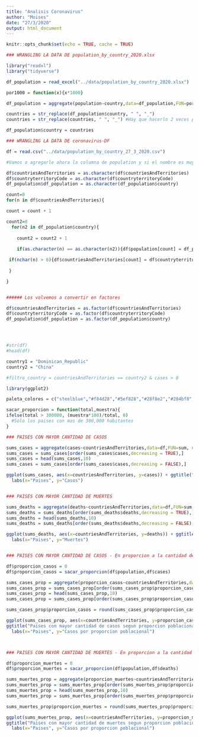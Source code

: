 ```yaml
---
title: "Analisis Coronavirus"
author: "Moises"
date: "27/3/2020"
output: html_document
---
```


```r
knitr::opts_chunk$set(echo = TRUE, cache = TRUE)
```


```r

### WRANGLING LA DATA DE population_by_country_2020.xlsx

library("readxl")
library("tidyverse")

df_population = read_excel("../data/population_by_country_2020.xlsx") 

por1000 = function(x){x*1000}

df_population = aggregate(population~country,data=df_population,FUN=por1000) 

countries = str_replace(df_population$country, " ", "_")
countries = str_replace(countries, " ", "_") #Hay que hacerlo 2 veces por los paises que tienen mas de una palabra

df_population$country = countries


```


```r

### WRANGLING LA DATA DE coronavirus-DF

df = read.csv("../data/population_by_country_27_3_2020.csv") 

#Vamos a agregarle ahora la columna de population y si el nombre es muy largo se lo vamos a cambiar

df$countriesAndTerritories = as.character(df$countriesAndTerritories)
df$countryterritoryCode = as.character(df$countryterritoryCode)
df_population$df_population = as.character(df_population$country)

count=0
for(n in df$countriesAndTerritories){

count = count + 1

count2=0
  for(n2 in df_population$country){
  
    count2 = count2 + 1
    
    if(as.character(n) == as.character(n2)){df$population[count] = df_population$population[count2] }

 if(nchar(n) > 8){df$countriesAndTerritories[count] = df$countryterritoryCode[count] }
    
 }

}


###### Los volvemos a convertir en factores

df$countriesAndTerritories = as.factor(df$countriesAndTerritories)
df$countryterritoryCode = as.factor(df$countryterritoryCode)
df_population$df_population = as.factor(df_population$country)





```




```r

#str(df)
#head(df)

country1 = "Dominican_Republic"
country2 = "China"

#filtro_country = countriesAndTerritories == country2 & cases > 0

library(ggplot2)

paleta_colores = c("steelblue","#f84d28","#5ef828","#28f8e2","#284bf8","#e528f8","#f82851","#eff828","#673197","#b66363")

sacar_proporcion = function(total,muestra){
ifelse(total > 300000, (muestra*100)/total, 0)
  #Solo los paises con mas de 300,000 habitantes
}

### PAISES CON MAYOR CANTIDAD DE CASOS

sums_cases = aggregate(cases~countriesAndTerritories,data=df,FUN=sum, na.rm=TRUE) 
sums_cases = sums_cases[order(sums_cases$cases,decreasing = TRUE),] 
sums_cases = head(sums_cases,10)
sums_cases = sums_cases[order(sums_cases$cases,decreasing = FALSE),] 

ggplot(sums_cases, aes(x=countriesAndTerritories, y=cases)) + ggtitle("Paises con mayor cantidad de casos") + geom_bar(stat="identity", fill=paleta_colores) + 
  labs(x="Paises", y="Casos")


### PAISES CON MAYOR CANTIDAD DE MUERTES

sums_deaths = aggregate(deaths~countriesAndTerritories,data=df,FUN=sum, na.rm=TRUE) 
sums_deaths = sums_deaths[order(sums_deaths$deaths,decreasing = TRUE),] 
sums_deaths = head(sums_deaths,10)
sums_deaths = sums_deaths[order(sums_deaths$deaths,decreasing = FALSE),] 

ggplot(sums_deaths, aes(x=countriesAndTerritories, y=deaths)) + ggtitle("Paises con mayor cantidad de muertes") + geom_bar(stat="identity", fill=paleta_colores) + 
  labs(x="Paises", y="Muertes")


### PAISES CON MAYOR CANTIDAD DE CASOS - En proporcion a la cantidad de habitantes

df$proporcion_casos = 0
df$proporcion_casos = sacar_proporcion(df$population,df$cases)

sums_cases_prop = aggregate(proporcion_casos~countriesAndTerritories,data=df,FUN=sum, na.rm=TRUE) 
sums_cases_prop = sums_cases_prop[order(sums_cases_prop$proporcion_casos,decreasing = TRUE),] 
sums_cases_prop = head(sums_cases_prop,10)
sums_cases_prop = sums_cases_prop[order(sums_cases_prop$proporcion_casos,decreasing = FALSE),]

sums_cases_prop$proporcion_casos = round(sums_cases_prop$proporcion_casos * 100,2)

ggplot(sums_cases_prop, aes(x=countriesAndTerritories, y=proporcion_casos)) +
ggtitle("Paises con mayor cantidad de casos segun proporcion poblacional") + geom_bar(stat="identity", fill=paleta_colores) + 
  labs(x="Paises", y="Casos por proporcion poblacional")



### PAISES CON MAYOR CANTIDAD DE MUERTES - En proporcion a la cantidad de habitantes

df$proporcion_muertes = 0
df$proporcion_muertes = sacar_proporcion(df$population,df$deaths)

sums_muertes_prop = aggregate(proporcion_muertes~countriesAndTerritories,data=df,FUN=sum, na.rm=TRUE) 
sums_muertes_prop = sums_muertes_prop[order(sums_muertes_prop$proporcion_muertes,decreasing = TRUE),] 
sums_muertes_prop = head(sums_muertes_prop,10)
sums_muertes_prop = sums_muertes_prop[order(sums_muertes_prop$proporcion_muertes,decreasing = FALSE),]

sums_muertes_prop$proporcion_muertes = round(sums_muertes_prop$proporcion_muertes * 100,2)

ggplot(sums_muertes_prop, aes(x=countriesAndTerritories, y=proporcion_muertes)) +
ggtitle("Paises con mayor cantidad de muertes segun proporcion poblacional") + geom_bar(stat="identity", fill=paleta_colores) + 
  labs(x="Paises", y="Casos por proporcion poblacional")

```




